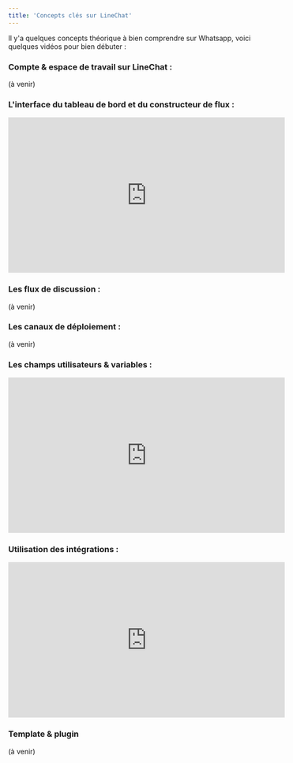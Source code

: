 ```yaml
---
title: 'Concepts clés sur LineChat'
---
```


Il y'a quelques concepts théorique à bien comprendre sur Whatsapp, voici quelques vidéos pour bien débuter : 

### Compte & espace de travail sur LineChat : 

(à venir)

### L'interface du tableau de bord et du constructeur de flux : 

<iframe width="560" height="315" src="https://www.youtube.com/embed/1jWfzLtoSPo?si=8J_TXGwMvqHNkJ4B" title="YouTube video player" frameborder="0" allow="accelerometer; autoplay; clipboard-write; encrypted-media; gyroscope; picture-in-picture; web-share" referrerpolicy="strict-origin-when-cross-origin" allowfullscreen></iframe>

### Les flux de discussion :

(à venir)

### Les canaux de déploiement : 

(à venir)

### Les champs utilisateurs & variables :

<iframe width="560" height="315" src="https://www.youtube.com/embed/F1ChnTQpxNE?si=EIQC8xEyljhGSjNF" title="YouTube video player" frameborder="0" allow="accelerometer; autoplay; clipboard-write; encrypted-media; gyroscope; picture-in-picture; web-share" referrerpolicy="strict-origin-when-cross-origin" allowfullscreen></iframe>

### Utilisation des intégrations :

<iframe width="560" height="315" src="https://www.youtube.com/embed/7ap5gXITAUs?si=6TEGAot08j9katZD" title="YouTube video player" frameborder="0" allow="accelerometer; autoplay; clipboard-write; encrypted-media; gyroscope; picture-in-picture; web-share" referrerpolicy="strict-origin-when-cross-origin" allowfullscreen></iframe>

### Template & plugin

(à venir)

